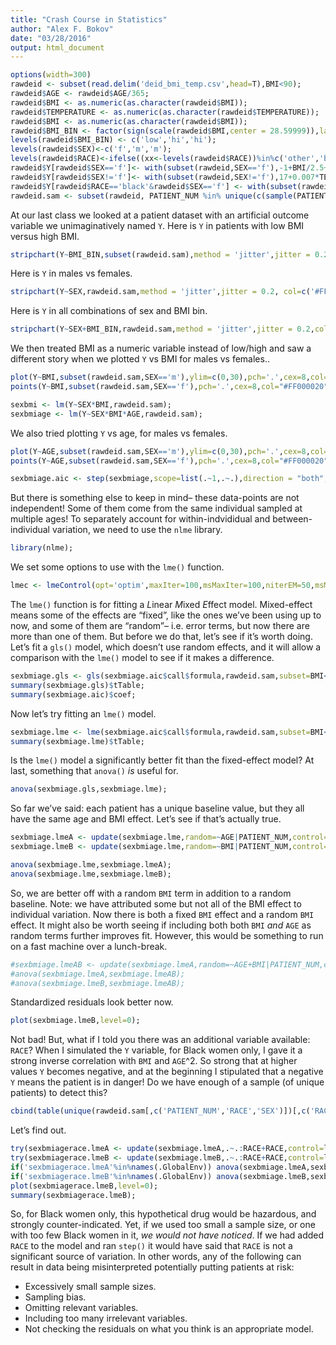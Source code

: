 ```yaml
---
title: "Crash Course in Statistics"
author: "Alex F. Bokov"
date: "03/28/2016"
output: html_document
---
```


```r
options(width=300)
rawdeid <- subset(read.delim('deid_bmi_temp.csv',head=T),BMI<90);
rawdeid$AGE <- rawdeid$AGE/365;
rawdeid$BMI <- as.numeric(as.character(rawdeid$BMI));
rawdeid$TEMPERATURE <- as.numeric(as.character(rawdeid$TEMPERATURE));
rawdeid$BMI <- as.numeric(as.character(rawdeid$BMI));
rawdeid$BMI_BIN <- factor(sign(scale(rawdeid$BMI,center = 28.59999)),labels=c('low','hi'));
levels(rawdeid$BMI_BIN) <- c('low','hi','hi');
levels(rawdeid$SEX)<-c('f','m','m');
levels(rawdeid$RACE)<-ifelse((xx<-levels(rawdeid$RACE))%in%c('other','black','white'),xx,'other')
rawdeid$Y[rawdeid$SEX=='f']<- with(subset(rawdeid,SEX=='f'),-1+BMI/2.5+0.01*TEMPERATURE+rnorm(length(SEX)));
rawdeid$Y[rawdeid$SEX!='f']<- with(subset(rawdeid,SEX!='f'),17+0.007*TEMPERATURE-.002*AGE^2+rnorm(length(SEX)));
rawdeid$Y[rawdeid$RACE=='black'&rawdeid$SEX=='f'] <- with(subset(rawdeid,RACE=='black'&SEX=='f'),Y+5-BMI/2-AGE^2*.001);
rawdeid.sam <- subset(rawdeid, PATIENT_NUM %in% unique(c(sample(PATIENT_NUM,200),sample(unique(PATIENT_NUM[SEX=='f'&RACE=='black']),30),sample(unique(PATIENT_NUM[SEX=='m'&RACE=='black']),30))));
```

At our last class we looked at a patient dataset with an artificial outcome variable we unimaginatively named `Y`. Here is `Y` in patients with low BMI versus high BMI.
```r
stripchart(Y~BMI_BIN,subset(rawdeid.sam),method = 'jitter',jitter = 0.2,col=c('#FF000010','#0000FF10'),vertical = T,pch='.',cex=8,main='Response Y vs BMI')
```

Here is `Y` in males vs females.
```r
stripchart(Y~SEX,rawdeid.sam,method = 'jitter',jitter = 0.2, col=c('#FF000010','#0000FF10'),vertical = T,pch='.',cex=8)
```

Here is `Y` in all combinations of sex and BMI bin.
```r
stripchart(Y~SEX+BMI_BIN,rawdeid.sam,method = 'jitter',jitter = 0.2,col=c('#FF000010','#0000FF10'),vertical = T,pch='.',cex=8)
```

We then treated BMI as a numeric variable instead of low/high and saw a different story when we plotted `Y` vs BMI for males vs females..
```r
plot(Y~BMI,subset(rawdeid.sam,SEX=='m'),ylim=c(0,30),pch='.',cex=8,col="#0000FF20");
points(Y~BMI,subset(rawdeid.sam,SEX=='f'),pch='.',cex=8,col="#FF000020");
```

```r
sexbmi <- lm(Y~SEX*BMI,rawdeid.sam);
sexbmiage <- lm(Y~SEX*BMI*AGE,rawdeid.sam);
```

We also tried plotting `Y` vs age, for males vs females.
```r
plot(Y~AGE,subset(rawdeid.sam,SEX=='m'),ylim=c(0,30),pch='.',cex=8,col="#0000FF20");
points(Y~AGE,subset(rawdeid.sam,SEX=='f'),pch='.',cex=8,col="#FF000020");
```

```r
sexbmiage.aic <- step(sexbmiage,scope=list(.~1,.~.),direction = "both",trace=0);
```

But there is something else to keep in mind-- these data-points are not independent! Some of them come from the same individual sampled at multiple ages! To separately account for within-indvididual and between-individual variation, we need to use the `nlme` library.
```r
library(nlme);
```

We set some options to use with the `lme()` function.
```r
lmec <- lmeControl(opt='optim',maxIter=100,msMaxIter=100,niterEM=50,msMaxEval=400,nlmStepMax=200);
```

The `lme()` function is for fitting a *L*inear *M*ixed *E*ffect model. Mixed-effect means some of the effects are "fixed", like the ones we've been using up to now, and some of them are "random"-- i.e. error terms, but now there are more than one of them. But before we do that, let's see if it's worth doing. Let's fit a `gls()` model, which doesn't use random effects, and it will allow a comparison with the `lme()` model to see if it makes a difference.
```r
sexbmiage.gls <- gls(sexbmiage.aic$call$formula,rawdeid.sam,subset=BMI<90,na.action=na.omit,method='ML');
summary(sexbmiage.gls)$tTable;
summary(sexbmiage.aic)$coef;
```

Now let's try fitting an `lme()` model.
```r
sexbmiage.lme <- lme(sexbmiage.aic$call$formula,rawdeid.sam,subset=BMI<90,method='ML',na.action=na.omit,random=~1|PATIENT_NUM);
summary(sexbmiage.lme)$tTable;
```

Is the `lme()` model a significantly better fit than the fixed-effect model? At last, something that `anova()` _is_ useful for.
```r
anova(sexbmiage.gls,sexbmiage.lme);
```

So far we've said: each patient has a unique baseline value, but they all have the same age and BMI effect. Let's see if that's actually true.
```r
sexbmiage.lmeA <- update(sexbmiage.lme,random=~AGE|PATIENT_NUM,control=lmec);
sexbmiage.lmeB <- update(sexbmiage.lme,random=~BMI|PATIENT_NUM,control=lmec);

anova(sexbmiage.lme,sexbmiage.lmeA);
anova(sexbmiage.lme,sexbmiage.lmeB);
```

So, we are better off with a random `BMI` term in addition to a random baseline. Note: we have attributed some but not all of the BMI effect to individual variation. Now there is both a fixed `BMI` effect and a random `BMI` effect. It might also be worth seeing if including both both `BMI` _and_ `AGE` as random terms further improves fit. However, this would be something to run on a fast machine over a lunch-break.
```r
#sexbmiage.lmeAB <- update(sexbmiage.lmeA,random=~AGE+BMI|PATIENT_NUM,control=lmec);
#anova(sexbmiage.lmeA,sexbmiage.lmeAB);
#anova(sexbmiage.lmeB,sexbmiage.lmeAB);
```

Standardized residuals look better now.
```r
plot(sexbmiage.lmeB,level=0);
```

Not bad! But, what if I told you there was an additional variable available: `RACE`? When I simulated the `Y` variable, for Black women only, I gave it a strong inverse correlation with `BMI` and `AGE`^2. So strong that at higher values `Y` becomes negative, and at the beginning I stipulated that a negative `Y` means the patient is in danger! Do we have enough of a sample (of unique patients) to detect this?
```r
cbind(table(unique(rawdeid.sam[,c('PATIENT_NUM','RACE','SEX')])[,c('RACE','SEX')]));
```

Let's find out.
```r
try(sexbmiagerace.lmeA <- update(sexbmiage.lmeA,.~.:RACE+RACE,control=lmec));
try(sexbmiagerace.lmeB <- update(sexbmiage.lmeB,.~.:RACE+RACE,control=lmec));
if('sexbmiagerace.lmeA'%in%names(.GlobalEnv)) anova(sexbmiage.lmeA,sexbmiagerace.lmeA);
if('sexbmiagerace.lmeB'%in%names(.GlobalEnv)) anova(sexbmiage.lmeB,sexbmiagerace.lmeB);
plot(sexbmiagerace.lmeB,level=0);
summary(sexbmiagerace.lmeB);
```

So, for Black women only, this hypothetical drug would be hazardous, and strongly counter-indicated. Yet, if we used too small a sample size, or one with too few Black women in it, _we would not have noticed_. If we had added `RACE` to the model and ran `step()` it would have said that `RACE` is not a significant source of variation. In other words, any of the following can result in data being misinterpreted potentially putting patients at risk:

* Excessively small sample sizes.
* Sampling bias.
* Omitting relevant variables.
* Including too many irrelevant variables.
* Not checking the residuals on what you think is an appropriate model.

